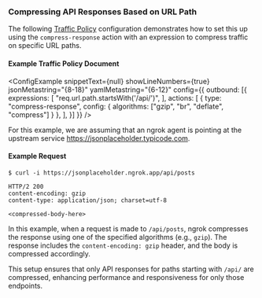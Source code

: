 
### Compressing API Responses Based on URL Path

The following [Traffic Policy](/docs/http/traffic-policy/index.mdx) 
configuration demonstrates how to set this up using the `compress-response` 
action with an expression to compress traffic on specific URL paths.

#### Example Traffic Policy Document

<ConfigExample
  snippetText={null}
  showLineNumbers={true}
  jsonMetastring="{8-18}"
  yamlMetastring="{6-12}"
  config={{
    outbound: [{
      expressions: [
        "req.url.path.startsWith('/api/')",
      ],
      actions: [
        {
          type: "compress-response",
          config: {
            algorithms: ["gzip", "br", "deflate", "compress"]
          }
        },
      ],
    }]
  }}
/>

For this example, we are assuming that an ngrok agent is pointing at the 
upstream service https://jsonplaceholder.typicode.com.

#### Example Request

```shell
$ curl -i https://jsonplaceholder.ngrok.app/api/posts

HTTP/2 200
content-encoding: gzip
content-type: application/json; charset=utf-8

<compressed-body-here>
```

In this example, when a request is made to `/api/posts`, 
ngrok compresses the response using one of the specified algorithms 
(e.g., `gzip`). The response includes the `content-encoding: gzip` header, and 
the body is compressed accordingly. 

This setup ensures that only API responses 
for paths starting with `/api/` are compressed, enhancing performance and 
responsiveness for only those endpoints.